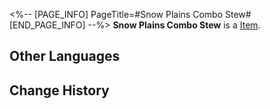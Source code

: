 <%-- [PAGE_INFO]
PageTitle=#Snow Plains Combo Stew#
[END_PAGE_INFO] --%>
{{Item Infobox
|title       = Snow Plains Combo Stew
|id          = 140209
|image       = Item Snow Plains Combo Stew.png
|type        = 
|invCategory = Missions
|rarity      = 3
|effect      = 
|description = Ingredients with outlandish appearances float in the soup, but it smells very delicious.
}}
{{Description|1=''"What's wrong if they were once specimens? Aren't they dead animals and plants anyways?"''}}
'''Snow Plains Combo Stew''' is a [[Item]].

==Other Languages==
{{Other Languages
|en   = Snow Plains Combo Stew
|zhs  = 雪原大乱炖
|zht  = 雪原大亂燉
|ja   = 雪原なんでも煮込み
|ko   = 설원 찌개
|es   = Estofado de las llanuras nevadas
|fr   = Ragoût des Plaines des neiges
|ru   = Солянка со Снежных полей
|th   = Snow Plains Combo Stew
|vi   = Món Hầm Thập Cẩm Cánh Đồng Tuyết
|de   = Gemischter Schneewüsten-Eintopf
|id   = Snow Plains Combo Stew
|pt   = Combinação de Cozidos das Planícies Nevadas
}}

==Change History==
{{Change History|2.0}}